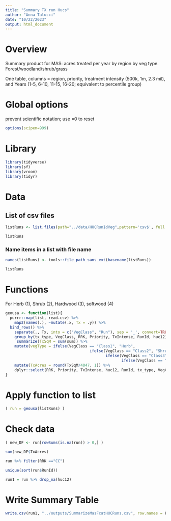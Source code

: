 ```yaml
---
title: "Summary TX run Hucs"
author: "Anna Talucci"
date: "10/22/2023"
output: html_document
---
```



# Overview
Summary product for MAS: acres treated per year by region by veg type. Forest/woodland/shrub/grass

One table, columns = region, priority, treatment intensity (500k, 1m, 2.3 mil), and Years (1-5, 6-10, 11-15, 16-20; equivalent to percentile group)

# Global options
prevent scientific notation; use =0 to reset
```r
options(scipen=999)
```

# Library
```r
library(tidyverse)
library(sf)
library(vroom)
library(tidyr)
```


# Data

## List of csv files

```r
listRuns <- list.files(path="../data/HUCRunIdVeg",pattern='csv$', full.names = TRUE)
```

```r
listRuns
```



### Name items in a list with file name
```r
names(listRuns) <- tools::file_path_sans_ext(basename(listRuns))
```

```r
listRuns
```
# Functions
For Herb (1), Shrub (2), Hardwood (3), softwood (4)
```r
geousa <- function(list){
  purrr::map(list, read.csv) %>%
    map2(names(.), ~mutate(.x, Tx = .y)) %>%
  bind_rows() %>%
    separate(., Tx, into = c("VegClass", "Run"), sep = '_', convert=TRUE, extra='merge') %>%
    group_by(tx_type, VegClass, RRK, Priority, TxIntense, RunId, huc12) %>%
     summarize(TxSqM = sum(sum)) %>%
    mutate(vegType = ifelse(VegClass == "Class1", "Herb",
                                     ifelse(VegClass == "Class2", "Shrub",
                                            ifelse(VegClass == "Class3", "Hardwood",
                                                   ifelse(VegClass == "Class4", "Softwood", "F"))))) %>%
    mutate(TxAcres = round(TxSqM/4047, 1)) %>%
    dplyr::select(RRK, Priority, TxIntense, huc12, RunId, tx_type, VegClass, vegType, TxSqM, TxAcres)
}

```

# Apply function to list
```r
( run = geousa(listRuns) )
```

# Check data

```r
( new_DF <- run[rowSums(is.na(run)) > 0,] )
```
```r
sum(new_DF$TxAcres)

```
```r
run %>% filter(RRK =="CC")
```

```r
unique(sort(run$RunId))
```
```r
run1 = run %>% drop_na(huc12) 
```
# Write Summary Table
```r
write.csv(run1, "../outputs/SummarizeMasFcatHUCRuns.csv", row.names = F)
```